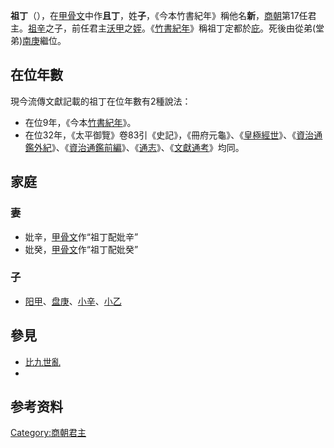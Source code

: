 {{Other people|祖丁|廪辛}}

'''祖丁'''（{{bd|？||？||catIdx=Z}}），在[[甲骨文|甲骨文]]中作'''且丁'''，姓'''子'''，《今本竹書紀年》稱他名'''新'''，[[商朝|商朝]]第17任君主。[[祖辛|祖辛]]之子，前任君主[[沃甲|沃甲]]之[[姪|姪]]。《[[竹書紀年|竹書紀年]]》稱祖丁定都於[[庇|庇]]。死後由從弟(堂弟)[[南庚|南庚]]繼位。

== 在位年數 ==
現今流傳文獻記載的祖丁在位年數有2種說法：

*在位9年，《今本[[竹書紀年|竹書紀年]]》。
*在位32年，《太平御覽》卷83引《史記》，《冊府元龜》、《[[皇極經世|皇極經世]]》、《[[資治通鑑外紀|資治通鑑外紀]]》、《[[資治通鑑前編|資治通鑑前編]]》、《[[通志|通志]]》、《[[文獻通考|文獻通考]]》均同。
==家庭==
===妻===
* 妣辛，[[甲骨文|甲骨文]]作“祖丁配妣辛”{{efn|[[郭沫若|郭沫若]]主编《甲骨文合集》（36270）}}
* 妣癸，[[甲骨文|甲骨文]]作“祖丁配妣癸”{{efn|[[郭沫若|郭沫若]]主编《甲骨文合集》（36274）}}
===子===
*[[阳甲|阳甲]]、[[盘庚|盘庚]]、[[小辛|小辛]]、[[小乙_(商朝)|小乙]]
==參見==
*[[比九世亂|比九世亂]]
*{{wikisource history link|史記|003|祖辛、沃甲、祖丁、南庚、陽甲}}

== 参考资料 ==
{{notelist|iger=}}
{{Reflist}}

{{中国君主|父([[祖辛|祖辛]])弟/叔[[沃甲|沃甲]]|從弟/族弟[[南庚|南庚]]|[[商朝君主列表|商朝國君]]|第17代}}
{{商朝君主}}

[[Category:商朝君主|Category:商朝君主]]